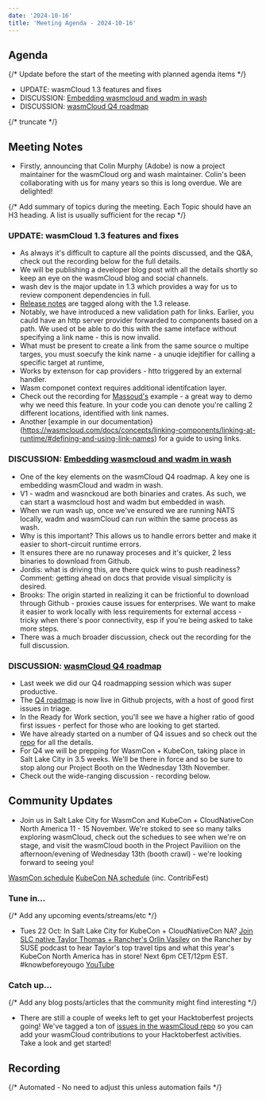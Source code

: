 ```yaml
---
date: '2024-10-16'
title: 'Meeting Agenda - 2024-10-16'
---
```


## Agenda

{/* Update before the start of the meeting with planned agenda items */}

- UPDATE: wasmCloud 1.3 features and fixes
- DISCUSSION: [Embedding wasmcloud and wadm in wash](https://github.com/wasmCloud/wasmCloud/issues/1061)
- DISCUSSION: [wasmCloud Q4 roadmap](https://github.com/wasmCloud/wasmCloud/discussions/3119)

{/* truncate */}

## Meeting Notes

- Firstly, announcing that Colin Murphy (Adobe) is now a project maintainer for the wasmCloud org and wash maintainer. Colin's been collaborating with us for many years so this is long overdue. We are delighted!

{/* Add summary of topics during the meeting. Each Topic should have an H3 heading. A list is usually sufficient for the recap */}

### UPDATE: wasmCloud 1.3 features and fixes

- As always it's difficult to capture all the points discussed, and the Q&A, check out the recording below for the full details.
- We will be publishing a developer blog post with all the details shortly so keep an eye on the wasmCloud blog and social channels.
- wash dev is the major update in 1.3 which provides a way for us to review component dependencies in full.
- [Release notes](https://github.com/wasmCloud/wasmCloud/releases/tag/v1.3.0) are tagged along with the 1.3 release.
- Notably, we have introduced a new validation path for links. Earlier, you cauld have an http server provider forwarded to components based on a path. We used ot be able to do this with the same inteface without specifying a link name - this is now invalid.
- What must be present to create a link from the same source o multipe targes, you must soecufy the kink name - a unuqie idejtifier for calling a specific target at runtime,
- Works by extenson for cap providers - htto triggered by an external handler.
- Wasm componet context requires additional identifcation layer.
- Check out the recording for [Massoud's](https://github.com/wasmCloud/wasmCloud/blob/main/examples/rust/components/keyvalue-messaging/src/lib.rs) example - a great way to demo why we need this feature. In your code you can denote you're calling 2 different locations, identified with link names.
- Another [example in our documentation}(https://wasmcloud.com/docs/concepts/linking-components/linking-at-runtime/#defining-and-using-link-names) for a guide to using links.

### DISCUSSION: [Embedding wasmcloud and wadm in wash](https://github.com/wasmCloud/wasmCloud/issues/1061)

- One of the key elements on the wasmCloud Q4 roadmap. A key one is embedding wasmCloud and wadm in wash.
- V1 - wadm and wasnckoud are both binaries and crates. As such, we can start a wasmcloud host and wadm but embedded in wash.
- When we run wash up, once we've ensured we are running NATS locally, wadm and wasmCloud can run within the same process as wash.
- Why is this important? This allows us to handle errors better and make it easier to short-circuit runtime errors.
- It ensures there are no runaway proceses and it's quicker, 2 less binaries to download from Github.
- Jordis: what is driving this, are there quick wins to push readiness? Comment: getting ahead on docs that provide visual simplicity is desired.
- Brooks: The origin started in realizing it can be frictionful to download through Github - proxies cause issues for enterprises. We want to make it easier to work locally with less requirements for external access - tricky when there's poor connectivity, esp if you're being asked to take more steps.
-  There was a much broader discussion, check out the recording for the full discussion.


### DISCUSSION: [wasmCloud Q4 roadmap](https://github.com/wasmCloud/wasmCloud/discussions/3119)

- Last week we did our Q4 roadmapping session which was super productive.
- The [Q4 roadmap](https://github.com/orgs/wasmCloud/projects/7/views/12) is now live in Github projects, with a host of good first issues in triage.
- In the Ready for Work section, you'll see we have a higher ratio of good first issues - perfect for those who are looking to get started.
- We have already started on a number of Q4 issues and so check out the [repo](https://github.com/orgs/wasmCloud/projects/7/views/12) for all the details.
- For Q4 we will be prepping for WasmCon + KubeCon, taking place in Salt Lake City in 3.5 weeks. We'll be there in force and so be sure to stop along our Project Booth on the Wednesday 13th November.
- Check out the wide-ranging discussion - recording below. 

## Community Updates

- Join us in Salt Lake City for WasmCon and KubeCon + CloudNativeCon North America 11 - 15 November. We're stoked to see so many talks exploring wasmCloud, check out the schedues to see when we're on stage, and visit the wasmCloud booth in the Project Paviliion on the afternoon/evening of Wednesday 13th (booth crawl) - we're looking forward to seeing you!

[WasmCon schedule](https://events.linuxfoundation.org/wasmcon/program/schedule/)
[KubeCon NA schedule](https://events.linuxfoundation.org/kubecon-cloudnativecon-north-america/program/schedule/) (inc. ContribFest)

### Tune in…

{/* Add any upcoming events/streams/etc */}

- Tues 22 Oct: In Salt Lake City for KubeCon + CloudNativeCon NA? [Join SLC native Taylor Thomas + Rancher's Orlin Vasilev](https://www.linkedin.com/events/rancherlive-knowbeforeyougo-kub7249086857794252800/theater/) on the Rancher by SUSE podcast to hear Taylor's top travel tips and what this year's KubeCon North America has in store! Next 6pm CET/12pm EST. #knowbeforeyougo [YouTube](https://lnkd.in/eTnbSzip)

### Catch up…

{/* Add any blog posts/articles that the community might find interesting */}

- There are still a couple of weeks left to get your Hacktoberfest projects going! We've tagged a ton of [issues in the wasmCloud repo](https://github.com/wasmCloud/wasmCloud/issues?q=sort:updated-desc+is:issue+is:open+label:hacktoberfest) so you can add your wasmCloud contributions to your Hacktoberfest activities. Take a look and get started!

## Recording

{/* Automated - No need to adjust this unless automation fails */}

<YouTube url="https://www.youtube.com/watch?v=tMJXtJJwPHs" />
